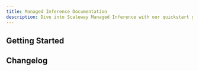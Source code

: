 ```yaml
---
title: Managed Inference Documentation
description: Dive into Scaleway Managed Inference with our quickstart guides, how-tos, tutorials and more.
---
```


<ProductHeader
   productName="Managed Inference"
   productLogo="inference"
   description="Effortlessly deploy AI models on a sovereign infrastructure, manage and scale inference with full data privacy. Start now with a simple interface for creating dedicated endpoints."
   url="/managed-inference/quickstart"
   label="Managed Inference Quickstart"
/>

## Getting Started

<Grid>
    <SummaryCard
        title="Quickstart"
        icon="rocket"
        description="Learn how to create, connect to, and delete a Managed Inference endpoint in a few steps."
        label="View Quickstart"
        url="/managed-inference/quickstart/"
    />
    <SummaryCard
        title="Concepts"
        icon="info"
        description="Core concepts that give you a better understanding of Scaleway Managed Inference."
        label="View Concepts"
        url="/managed-inference/concepts/"
    />
    <SummaryCard
        title="How-tos"
        icon="help-circle-outline"
        description="Check our guides about creating and managing Managed Inference endpoints."
        label="View How-tos"
        url="/managed-inference/how-to/"
    />
    <SummaryCard
        title="Additional content"
        icon="book-open-outline"
        description="Guides to help you choose a Managed Inference endpoint, understand pricing and advanced configuration."
        label="View additional content"
        url="/managed-inference/reference-content/"
    />
</Grid>

<ClickableBanner
    productLogo="cli"
    title="Managed Inference API"
    description="Learn how to create and manage your Scaleway Managed Inference endpoints through the API."
    url="https://www.scaleway.com/en/developers/api/managed-inference/"
    label="Go to Managed Inference API"
/>

## Changelog

<ChangelogList
    productName="managed-inference"
    numberOfChanges={3}
/>
